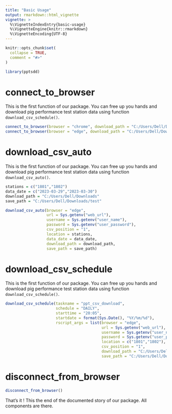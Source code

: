 ```yaml
---
title: "Basic Usage"
output: rmarkdown::html_vignette
vignette: >
  %\VignetteIndexEntry{basic-usage}
  %\VignetteEngine{knitr::rmarkdown}
  %\VignetteEncoding{UTF-8}
---
```


```r
knitr::opts_chunk$set(
  collapse = TRUE,
  comment = "#>"
)
```

```r
library(pptsdd)
```

<!-- WARNING - This vignette is generated by {fusen} from /dev/csv_download.Rmd: do not edit by hand -->

```{=html}
<!-- 
Run this 'development' chunk

Store every call to library() that you need to run chunks line by line, as in a classical Rmd for analysis
-->
```

```{=html}
<!--
# Description of your package

This will fill the description of your package.
Fill and run the content of this chunk, before anything else. 

Note: when you will use other flat templates, this part will be in a separate file. Do not be surprised!
-->
```

# connect_to_browser

This is the first function of our package. You can free up you hands and download pig performance test station data using function `download_csv_schedule()`.


```r
connect_to_browser(browser = "chrome", download_path = "C:/Users/Dell/Downloads/selenium")
connect_to_browser(browser = "edge", download_path = "C:/Users/Dell/Downloads/selenium")
```

# download_csv_auto

This is the first function of our package. You can free up you hands and download pig performance test station data using function `download_csv_auto()`.


```{=html}
<!-- 
This first section shows:

- the three parts necessary for a package: 'function', 'examples' and 'tests'.  
  + Note that the three following chunks have names accordingly.

-->
```

```{=html}
<!--
Here is an example on how to use the function.
This should be a reproducible and working example
-->
```

```r
stations = c("1801","1802")
data_date = c("2023-03-29","2023-03-30")
download_path = "C:/Users/Dell/Downloads"
save_path = "C:/Users/Dell/Downloads/test"

download_csv_auto(browser = "edge", 
                  url = Sys.getenv("web_url"), 
                  username = Sys.getenv("user_name"), 
                  password = Sys.getenv("user_password"),
                  csv_position = "1",
                  location = stations, 
                  data_date = data_date, 
                  download_path = download_path,
                  save_path = save_path)
```

# download_csv_schedule

This is the first function of our package. You can free up you hands and download pig performance test station data using function `download_csv_schedule()`.


```r
download_csv_schedule(taskname = "ppt_csv_download",
                      schedule = "DAILY",
                      starttime = "20:05",
                      startdate = format(Sys.Date(), "%Y/%m/%d"),
                      rscript_args = list(browser = "edge", 
                                          url = Sys.getenv("web_url"),
                                          username = Sys.getenv("user_name"),
                                          password = Sys.getenv("user_password"),
                                          location = c("1801","1802"),
                                          csv_position = "1",
                                          download_path = "C:/Users/Dell/Downloads",
                                          save_path = "C:/Users/Dell/Downloads/test"))
```

# disconnect_from_browser

```r
disconnect_from_browser()
```

That's it ! This the end of the documented story of our package. All components are there.


```{=html}
<!-- 
# Inflate your package

You're one inflate from paper to box.
Build your package from this very Rmd using `fusen::inflate()` 
-->
```

```{=html}
<!-- 
- Verify your `"DESCRIPTION"` file has been updated
- Verify your function is in `"R/"` directory
- Verify your test is in `"tests/testthat/"` directory
- Verify this Rmd appears in `"vignettes/"` directory 
-->
```

